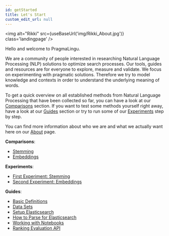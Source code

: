```yaml
---
id: getStarted
title: Let's Start
custom_edit_url: null
---
```



<img
  alt="Rikki"
  src={useBaseUrl('img/Rikki_About.jpg')}
  class='landingpage'
/>


Hello and welcome to PragmaLingu.

We are a community of people interested in researching Natural Language Processing (NLP) solutions to optimize search processes. Our tools, guides and resources are for everyone to explore, measure and validate. 
We focus on experimenting with pragmatic solutions. Therefore we try to model knowledge and contexts in order to understand the underlying meaning of words.

To get a quick overview on all established methods from Natural Language Processing that have been collected so far, you can have a look at our [Comparisons](./comparisons/comparisons-intro.mdx) section.
If you want to test some methods yourself right away, have a look at our [Guides](./guides/guides-intro.mdx) section or try to run some of our [Experiments](./experiments/experiments-intro.mdx) step by step.

You can find more information about who we are and what we actually want here on our [About](./about/team.mdx) page.

**Comparisons**:
* [Stemming](#./stemming.mdx)
* [Embeddings](#./embeddings.mdx) 

**Experiments**:
* [First Experiment: Stemming](#./experiment1.mdx)
* [Second Experiment: Embeddings](#./experiment2.mdx) 

**Guides**:
* [Basic Definitions](#./basic-definitions.mdx)
* [Data Sets](#./data-comparison.mdx) 
* [Setup Elasticsearch](#./elastic-setup.mdx)
* [How to Parse for Elasticsearch](#./how-to-parse.mdx) 
* [Working with Notebooks](#./notebooks.mdx)
* [Ranking Evaluation API](#./ranking-api.mdx) 
